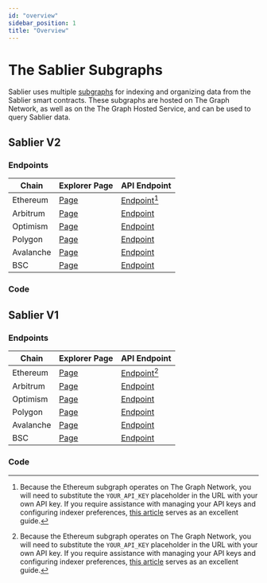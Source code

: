 ```yaml
---
id: "overview"
sidebar_position: 1
title: "Overview"
---
```



# The Sablier Subgraphs

Sablier uses multiple [subgraphs](https://thegraph.com/docs/about/introduction#what-the-graph-is) for indexing and
organizing data from the Sablier smart contracts. These subgraphs are hosted on The Graph Network, as well as on the The
Graph Hosted Service, and can be used to query Sablier data.

## Sablier V2

### Endpoints

| Chain     | Explorer Page                 | API Endpoint                         |
| --------- | ----------------------------- | ------------------------------------ |
| Ethereum  | [Page][v2-explorer-ethereum]  | [Endpoint][v2-endpoint-ethereum][^1] |
| Arbitrum  | [Page][v2-explorer-arbitrum]  | [Endpoint][v2-endpoint-arbitrum]     |
| Optimism  | [Page][v2-explorer-optimism]  | [Endpoint][v2-endpoint-optimism]     |
| Polygon   | [Page][v2-explorer-matic]     | [Endpoint][v2-endpoint-matic]        |
| Avalanche | [Page][v2-explorer-avalanche] | [Endpoint][v2-endpoint-avalanche]    |
| BSC       | [Page][v2-explorer-bsc]       | [Endpoint][v2-endpoint-bsc]          |

[v2-endpoint-arbitrum]: https://api.thegraph.com/subgraphs/name/sablierhq/sablier-v2-arbitrum
[v2-endpoint-avalanche]: https://api.thegraph.com/subgraphs/name/sablierhq/sablier-v2-avalanche
[v2-endpoint-bsc]: https://api.thegraph.com/subgraphs/name/sablierhq/sablier-v2-bsc
[v2-endpoint-ethereum]: https://api.thegraph.com/subgraphs/name/sablierhq/sablier-v2
[v2-endpoint-optimism]: https://api.thegraph.com/subgraphs/name/sablierhq/sablier-v2-optimism
[v2-endpoint-matic]: https://api.thegraph.com/subgraphs/name/sablierhq/sablier-v2-matic
[v2-explorer-arbitrum]: https://thegraph.com/hosted-service/subgraph/sablierhq/sablier-v2-arbitrum
[v2-explorer-avalanche]: https://thegraph.com/hosted-service/subgraph/sablierhq/sablier-v2-avalanche
[v2-explorer-bsc]: https://thegraph.com/hosted-service/subgraph/sablierhq/sablier-v2-bsc
[v2-explorer-ethereum]: https://thegraph.com/hosted-service/subgraph/sablierhq/sablier-v2
[v2-explorer-optimism]: https://thegraph.com/hosted-service/subgraph/sablierhq/sablier-v2-optimism
[v2-explorer-matic]: https://thegraph.com/hosted-service/subgraph/sablierhq/sablier-v2-matic

### Code

<LinkPreview
  href="https://github.com/sablierhq/v2-subgraphs"
  icon="github"
  subtitle="GitHub"
  title="Github - sablierhq/sablier: Sablier V2 Subgraphs"
/>

## Sablier V1

### Endpoints

| Chain     | Explorer Page                 | API Endpoint                         |
| --------- | ----------------------------- | ------------------------------------ |
| Ethereum  | [Page][v1-explorer-ethereum]  | [Endpoint][v1-endpoint-ethereum][^1] |
| Arbitrum  | [Page][v1-explorer-arbitrum]  | [Endpoint][v1-endpoint-arbitrum]     |
| Optimism  | [Page][v1-explorer-optimism]  | [Endpoint][v1-endpoint-optimism]     |
| Polygon   | [Page][v1-explorer-matic]     | [Endpoint][v1-endpoint-matic]        |
| Avalanche | [Page][v1-explorer-avalanche] | [Endpoint][v1-endpoint-avalanche]    |
| BSC       | [Page][v1-explorer-bsc]       | [Endpoint][v1-endpoint-bsc]          |

[v1-endpoint-arbitrum]: https://api.thegraph.com/subgraphs/name/sablierhq/sablier-arbitrum
[v1-endpoint-avalanche]: https://api.thegraph.com/subgraphs/name/sablierhq/sablier-avalanche
[v1-endpoint-bsc]: https://api.thegraph.com/subgraphs/name/sablierhq/sablier-bsc
[v1-endpoint-ethereum]:
  https://gateway.thegraph.com/api/YOUR_API_KEY/subgraphs/id/A5XzhYZ4muyRegVTYmwWbCbKWvD4LTWqac43CEGTEGdK
[v1-endpoint-optimism]: https://api.thegraph.com/subgraphs/name/sablierhq/sablier-optimism
[v1-endpoint-matic]: https://api.thegraph.com/subgraphs/name/sablierhq/sablier-matic
[v1-explorer-arbitrum]: https://thegraph.com/hosted-service/subgraph/sablierhq/sablier-arbitrum
[v1-explorer-avalanche]: https://thegraph.com/hosted-service/subgraph/sablierhq/sablier-avalanche
[v1-explorer-bsc]: https://thegraph.com/hosted-service/subgraph/sablierhq/sablier-bsc
[v1-explorer-ethereum]: https://thegraph.com/explorer/subgraph?id=A5XzhYZ4muyRegVTYmwWbCbKWvD4LTWqac43CEGTEGdK
[v1-explorer-optimism]: https://thegraph.com/hosted-service/subgraph/sablierhq/sablier-optimism
[v1-explorer-matic]: https://thegraph.com/hosted-service/subgraph/sablierhq/sablier-matic

### Code

<LinkPreview
  href="https://github.com/sablierhq/v1-subgraph"
  icon="github"
  subtitle="GitHub"
  title="Github - sablierhq/sablier: Sablier V1 Subgraph"
/>

[^1]:
    Because the Ethereum subgraph operates on The Graph Network, you will need to substitute the `YOUR_API_KEY`
    placeholder in the URL with your own API key. If you require assistance with managing your API keys and configuring
    indexer preferences, [this article](https://thegraph.com/docs/en/studio/managing-api-keys/) serves as an excellent
    guide.
